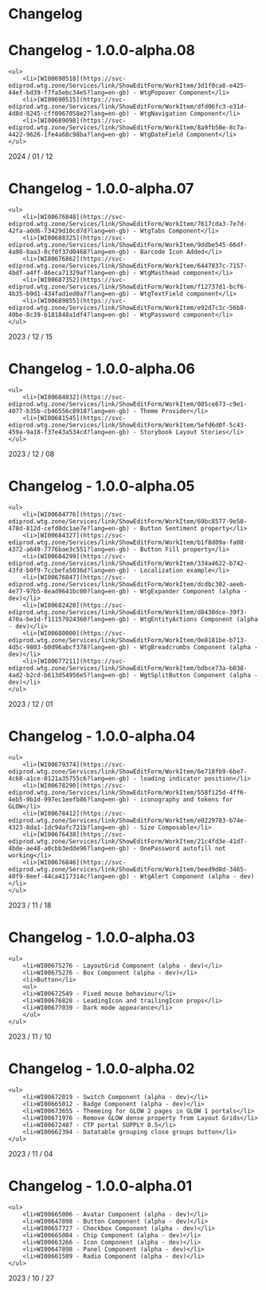 
<Meta title="Changelog" />

<h1 className="content-header">Changelog</h1>

# Changelog - 1.0.0-alpha.08

    <ul>
        <li>[WI00690518](https://svc-ediprod.wtg.zone/Services/link/ShowEditForm/WorkItem/3d1f0ca8-e425-44ef-bd39-f7fa5ebc34e5?lang=en-gb) - WtgPopover Component</li>
        <li>[WI00690515](https://svc-ediprod.wtg.zone/Services/link/ShowEditForm/WorkItem/dfd06fc3-e31d-4d8d-8245-cff0967058e2?lang=en-gb) - WtgNavigation Component</li>
        <li>[WI00689098](https://svc-ediprod.wtg.zone/Services/link/ShowEditForm/WorkItem/8a9fb50e-8c7a-4422-9626-1fe4a68c98ba?lang=en-gb) - WtgDateField Component</li>
    </ul>

2024 / 01 / 12

# Changelog - 1.0.0-alpha.07

    <ul>
        <li>[WI00676848](https://svc-ediprod.wtg.zone/Services/link/ShowEditForm/WorkItem/7617cda3-7e7d-42fa-a0d6-73429d10cd7d?lang=en-gb) - WtgTabs Component</li>
        <li>[WI00688325](https://svc-ediprod.wtg.zone/Services/link/ShowEditForm/WorkItem/9ddbe545-66df-4a98-8aa3-0cf0f37d0468?lang=en-gb) - Barcode Icon Added</li>
        <li>[WI00676862](https://svc-ediprod.wtg.zone/Services/link/ShowEditForm/WorkItem/6447837c-7157-4bdf-a4ff-86eca71329af?lang=en-gb) - WtgMasthead component</li>
        <li>[WI00687352](https://svc-ediprod.wtg.zone/Services/link/ShowEditForm/WorkItem/f12737d1-bcf6-4b35-b9d1-434fad1ed0a7?lang=en-gb) - WtgTextField component</li>
        <li>[WI00689855](https://svc-ediprod.wtg.zone/Services/link/ShowEditForm/WorkItem/e92d7c3c-56b8-40be-8c39-b181848a1df4?lang=en-gb) - WtgPassword component</li>
    </ul>

2023 / 12 / 15

# Changelog - 1.0.0-alpha.06

    <ul>
        <li>[WI00684832](https://svc-ediprod.wtg.zone/Services/link/ShowEditForm/WorkItem/085ce673-c9e1-4077-b35b-cb46556c8918?lang=en-gb) - Theme Provider</li>
        <li>[WI00681545](https://svc-ediprod.wtg.zone/Services/link/ShowEditForm/WorkItem/5efd6d0f-5c43-459a-9a18-f37e43a534cd?lang=en-gb) - Storybook Layout Stories</li>
    </ul>

2023 / 12 / 08

# Changelog - 1.0.0-alpha.05

    <ul>
        <li>[WI00684776](https://svc-ediprod.wtg.zone/Services/link/ShowEditForm/WorkItem/69bc8577-9e50-478d-812d-cefd0dc1ae7e?lang=en-gb) - Button Sentiment property</li>
        <li>[WI00684327](https://svc-ediprod.wtg.zone/Services/link/ShowEditForm/WorkItem/b1f8d09a-fa08-4372-a649-7776bae3c551?lang=en-gb) - Button Fill property</li>
        <li>[WI00684299](https://svc-ediprod.wtg.zone/Services/link/ShowEditForm/WorkItem/334a4622-b742-43fd-b0f9-7ccbefa5036d?lang=en-gb) - Localization example</li>
        <li>[WI00676847](https://svc-ediprod.wtg.zone/Services/link/ShowEditForm/WorkItem/dcdbc302-aeeb-4e77-97b5-8ead9641bc00?lang=en-gb) - WtgExpander Component (alpha - dev)</li>
        <li>[WI00682420](https://svc-ediprod.wtg.zone/Services/link/ShowEditForm/WorkItem/d8430dce-39f3-470a-be1d-f11157924360?lang=en-gb) - WtgEntityActions Component (alpha - dev)</li>
        <li>[WI00680000](https://svc-ediprod.wtg.zone/Services/link/ShowEditForm/WorkItem/0e8181be-b713-4d5c-9803-b0d96abcf378?lang=en-gb) - WtgBreadcrumbs Component (alpha - dev)</li>
        <li>[WI00677211](https://svc-ediprod.wtg.zone/Services/link/ShowEditForm/WorkItem/bdbce73a-b038-4ad2-b2cd-b613d54956e5?lang=en-gb) - WgtSplitButton Component (alpha - dev)</li>
    </ul>

2023 / 12 / 01

# Changelog - 1.0.0-alpha.04

    <ul>
        <li>[WI00679374](https://svc-ediprod.wtg.zone/Services/link/ShowEditForm/WorkItem/6e718fb9-6be7-4c68-a1ce-0121a35755c6?lang=en-gb) - loading indicator position</li>
        <li>[WI00678290](https://svc-ediprod.wtg.zone/Services/link/ShowEditForm/WorkItem/558f125d-4ff6-4eb5-9b1d-997ec1eefb86?lang=en-gb) - iconography and tokens for GLOW</li>
        <li>[WI00678412](https://svc-ediprod.wtg.zone/Services/link/ShowEditForm/WorkItem/e0229783-b74e-4323-8da1-1dc94afc721b?lang=en-gb) - Size Composable</li>
        <li>[WI00676438](https://svc-ediprod.wtg.zone/Services/link/ShowEditForm/WorkItem/21c4fd3e-41d7-4bde-ae48-a0cbb3edde96?lang=en-gb) - OnePassword autofill not working</li>
        <li>[WI00676846](https://svc-ediprod.wtg.zone/Services/link/ShowEditForm/WorkItem/beed9d8d-3465-40f9-8eef-44ca4117314c?lang=en-gb) - WtgAlert Component (alpha - dev)</li>
    </ul>

2023 / 11 / 18

# Changelog - 1.0.0-alpha.03

    <ul>
        <li>WI00675276 - LayoutGrid Component (alpha - dev)</li>
        <li>WI00675276 - Box Component (alpha - dev)</li>
        <li>Button</li>
        <ul>
        <li>WI00672549 - Fixed mouse behaviour</li>
        <li>WI00676828 - LeadingIcon and trailingIcon props</li>
        <li>WI00677039 - Dark mode appearance</li>
        </ul>
    </ul>

2023 / 11 / 10

# Changelog - 1.0.0-alpha.02

    <ul>
        <li>WI00672019 - Switch Component (alpha - dev)</li>
        <li>WI00665012 - Badge Component (alpha - dev)</li>
        <li>WI00673655 - Themeing for GLOW 2 pages in GLOW 1 portals</li>
        <li>WI00671976 - Remove GLOW dense property from Layout Grids</li>
        <li>WI00672487 - CTP portal SUPPLY 0.5</li>
        <li>WI00662394 - Datatable grouping close groups button</li>
    </ul>

2023 / 11 / 04

# Changelog - 1.0.0-alpha.01

    <ul>
        <li>WI00665006 - Avatar Component (alpha - dev)</li>
        <li>WI00647898 - Button Component (alpha - dev)</li>
        <li>WI00657727 - Checkbox Component (alpha - dev)</li>
        <li>WI00665004 - Chip Component (alpha - dev)</li>
        <li>WI00663266 - Icon Component (alpha - dev)</li>
        <li>WI00647898 - Panel Component (alpha - dev)</li>
        <li>WI00661509 - Radio Component (alpha - dev)</li>
    </ul>

2023 / 10 / 27
